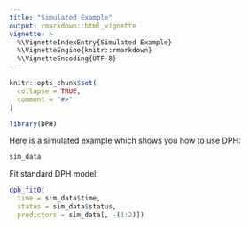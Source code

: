 ```yaml
---
title: "Simulated Example"
output: rmarkdown::html_vignette
vignette: >
  %\VignetteIndexEntry{Simulated Example}
  %\VignetteEngine{knitr::rmarkdown}
  %\VignetteEncoding{UTF-8}
---
```


```r
knitr::opts_chunk$set(
  collapse = TRUE,
  comment = "#>"
)
```

```r
library(DPH)
```

Here is a simulated example which shows you how to use DPH:

```r
sim_data
```

Fit standard DPH model:

```r
dph_fit0(
  time = sim_data$time, 
  status = sim_data$status, 
  predictors = sim_data[, -(1:2)])
```
